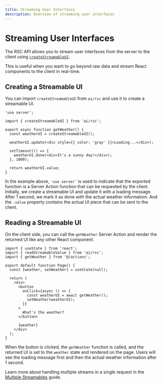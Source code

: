 ```yaml
---
title: Streaming User Interfaces
description: Overview of streaming user interfaces
---
```



# Streaming User Interfaces

The RSC API allows you to stream user interfaces from the server to the client using [`createStreamableUI`](/docs/reference/ai-sdk-rsc/create-streamable-ui).

This is useful when you want to go beyond raw data and stream React components to the client in real-time.

## Creating a Streamable UI

You can import `createStreamableUI` from `ai/rsc` and use it to create a streamable UI.

```tsx file='app/actions.tsx'
'use server';

import { createStreamableUI } from 'ai/rsc';

export async function getWeather() {
  const weatherUI = createStreamableUI();

  weatherUI.update(<div style={{ color: 'gray' }}>Loading...</div>);

  setTimeout(() => {
    weatherUI.done(<div>It's a sunny day!</div>);
  }, 1000);

  return weatherUI.value;
}
```

In the example above, `'use server'` is used to indicate that the exported function is a Server Action function that can be requested by the client. Initially, we create a streamable UI and update it with a loading message. After 1 second, we mark it as done with the actual weather information. And the `.value` property contains the actual UI piece that can be sent to the client.

## Reading a Streamable UI

On the client side, you can call the `getWeather` Server Action and render the returned UI like any other React component.

```tsx file='app/page.tsx'
import { useState } from 'react';
import { readStreamableValue } from 'ai/rsc';
import { getWeather } from '@/actions';

export default function Page() {
  const [weather, setWeather] = useState(null);

  return (
    <div>
      <button
        onClick={async () => {
          const weatherUI = await getWeather();
          setWeather(weatherUI);
        }}
      >
        What's the weather?
      </button>

      {weather}
    </div>
  );
}
```

When the button is clicked, the `getWeather` function is called, and the returned UI is set to the `weather` state and rendered on the page. Users will see the loading message first and then the actual weather information after 1 second.

Learn more about handling multiple streams in a single request in the [Multiple Streamables](/docs/advanced/multiple-streamables) guide.
